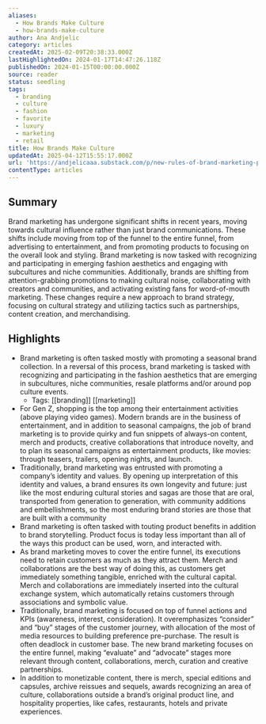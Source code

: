 ```yaml
---
aliases:
  - How Brands Make Culture
  - how-brands-make-culture
author: Ana Andjelic
category: articles
createdAt: 2025-02-09T20:38:33.000Z
lastHighlightedOn: 2024-01-17T14:47:26.118Z
publishedOn: 2024-01-15T00:00:00.000Z
source: reader
status: seedling
tags:
  - branding
  - culture
  - fashion
  - favorite
  - luxury
  - marketing
  - retail
title: How Brands Make Culture
updatedAt: 2025-04-12T15:55:17.000Z
url: 'https://andjelicaaa.substack.com/p/new-rules-of-brand-marketing-part'
contentType: articles
---
```

## Summary

Brand marketing has undergone significant shifts in recent years, moving towards cultural influence rather than just brand communications. These shifts include moving from top of the funnel to the entire funnel, from advertising to entertainment, and from promoting products to focusing on the overall look and styling. Brand marketing is now tasked with recognizing and participating in emerging fashion aesthetics and engaging with subcultures and niche communities. Additionally, brands are shifting from attention-grabbing promotions to making cultural noise, collaborating with creators and communities, and activating existing fans for word-of-mouth marketing. These changes require a new approach to brand strategy, focusing on cultural strategy and utilizing tactics such as partnerships, content creation, and merchandising.

## Highlights

- Brand marketing is often tasked mostly with promoting a seasonal brand collection. In a reversal of this process, brand marketing is tasked with recognizing and participating in the fashion aesthetics that are emerging in subcultures, niche communities, resale platforms and/or around pop culture events.
    - Tags: [[branding]] [[marketing]]
- For Gen Z, shopping is the top among their entertainment activities (above playing video games). Modern brands are in the business of entertainment, and in addition to seasonal campaigns, the job of brand marketing is to provide quirky and fun snippets of always-on content, merch and products, creative collaborations that introduce novelty, and to plan its seasonal campaigns as entertainment products, like movies: through teasers, trailers, opening nights, and launch.
- Traditionally, brand marketing was entrusted with promoting a company’s identity and values. By opening up interpretation of this identity and values, a brand ensures its own longevity and future: just like the most enduring cultural stories and sagas are those that are oral, transported from generation to generation, with community additions and embellishments, so the most enduring brand stories are those that are built with a community
- Brand marketing is often tasked with touting product benefits in addition to brand storytelling. Product focus is today less important than all of the ways this product can be used, worn, and interacted with.
- As brand marketing moves to cover the entire funnel, its executions need to retain customers as much as they attract them. Merch and collaborations are the best way of doing this, as customers get immediately something tangible, enriched with the cultural capital. Merch and collaborations are immediately inserted into the cultural exchange system, which automatically retains customers through associations and symbolic value.
- Traditionally, brand marketing is focused on top of funnel actions and KPIs (awareness, interest, consideration). It overemphasizes “consider” and “buy” stages of the customer journey, with allocation of the most of media resources to building preference pre-purchase. The result is often deadlock in customer base. The new brand marketing focuses on the entire funnel, making “evaluate” and “advocate” stages more relevant through content, collaborations, merch, curation and creative partnerships.
- In addition to monetizable content, there is merch, special editions and capsules, archive reissues and sequels, awards recognizing an area of culture, collaborations outside a brand’s original product line, and hospitality properties, like cafes, restaurants, hotels and private experiences.
